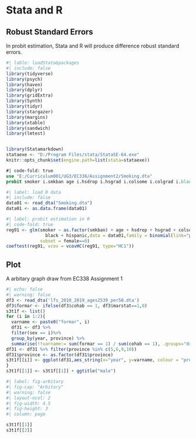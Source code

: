 # Stata and R {#sec-stata}

## Robust Standard Errors
In probit estimation, Stata and R will produce difference robust standard errors.
```{r}
#| lable: loadStata&packages
#| include: false
library(tidyverse)
library(psych)
library(haven)
library(dplyr)
library(gridExtra)
library(Synth)
library(tidyr)
library(stargazer)
library(margins)
library(xtable)
library(sandwich)
library(lmtest)


library(Statamarkdown)
stataexe <- "D:/Program Files/stata/StataSE-64.exe"
knitr::opts_chunk$set(engine.path=list(stata=stataexe))
```
```{stata}
#| code-fold: true
use "E:/Curriculum001/UG3/EC338/Assignment2/Smoking.dta"
probit smoker i.smkban age i.hsdrop i.hsgrad i.colsome i.colgrad i.black i.hispanic if female == 0,robust

```
```{r}
#| label: load R data
#| include: false
data01 <- read_dta("Smoking.dta")
data01 <- as.data.frame(data01)
```
```{r}
#| label: probit estimation in R
#| code-fold: true
reg91 <- glm(smoker ~ as.factor(smkban) + age + hsdrop + hsgrad + colsome+ colgrad + 
               black + hispanic,data = data01,family = binomial(link="probit"), 
             subset = female==0)
coeftest(reg91, vcov = vcovHC(reg91, type="HC1"))
```
## Plot
A arbitary graph draw from EC338 Assignment 1
```{r}
#| echo: false
#| warning: false
df3 <- read_dta('lfs_2010_2019_ages2539_per50.dta')
df3$formar <- ifelse(df3$cohab == 1, df3$marstat==1,0)
s3t1f <- list()
for (i in 1:2){
  varname <- paste0("formar", i)
  df31 <- df3 %>%
  filter(sex == i)%>%
  group_by(year, province) %>%
  summarise(!!varname:= sum(formar == 1) / sum(cohab == 1), .groups="drop")
df31 <- df31 %>% filter(province %in% c(5,6,9,10))
df31$province <- as.factor(df31$province)
s3t1f[[i]] <- ggplot(df31,aes_string(x="year", y=varname, colour = "province", group="province")) + geom_line() + ggtitle("female") + geom_vline(aes(xintercept = 2013), linetype="dotted", color = "red") +scale_color_discrete(labels = c("Quebec", "Ontario", "Aberta", "BC") )+scale_y_continuous(limits = c(0, 1))
}
s3t1f[[1]] <- s3t1f[[1]] + ggtitle("male")
```

```{r}
#| label: fig-arbitary
#| fig-cap: "Arbitary"
#| warning: false
#| layout-ncol: 2
#| fig-width: 4.5
#| fig-height: 3
#| column: page

s3t1f[[1]]
s3t1f[[2]]
```